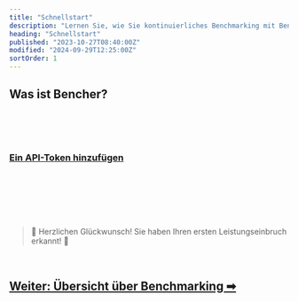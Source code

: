 ```yaml
---
title: "Schnellstart"
description: "Lernen Sie, wie Sie kontinuierliches Benchmarking mit Bencher Cloud einrichten"
heading: "Schnellstart"
published: "2023-10-27T08:40:00Z"
modified: "2024-09-29T12:25:00Z"
sortOrder: 1
---
```



## Was ist Bencher?

<BencherIntro />

<br />

<QSInstallCli />

<br />

<QSBencherCloud />

<br />

<QSApiToken>
    <h3><a id="add-api-token" href="/console/users/tokens/add?back=L2RlL2RvY3MvdHV0b3JpYWwvcXVpY2stc3RhcnQvI2FkZC1hcGktdG9rZW4=">Ein API-Token hinzufügen</a></h3>
</QSApiToken>

<br />

<QSCreateProject />

<br />

<QSRunReport />

<br />

<QSGenerateAlert />

<br />
<br />

> 🐰 Herzlichen Glückwunsch! Sie haben Ihren ersten Leistungseinbruch erkannt! 🎉

<br />

<h2><a href="/de/docs/explanation/benchmarking/">Weiter: Übersicht über Benchmarking ➡</a></h2>
